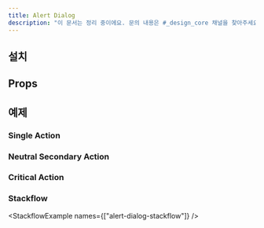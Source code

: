 ```yaml
---
title: Alert Dialog
description: "이 문서는 정리 중이에요. 문의 내용은 #_design_core 채널을 찾아주세요."
---
```


<ComponentExample name="alert-dialog-preview" />

## 설치

<Installation name="alert-dialog" />

## Props

<ReactTypeTable
  path="./registry/ui/alert-dialog.tsx"
  name="AlertDialogRootProps"
/>

## 예제

### Single Action

<ComponentExample name="alert-dialog-single" />

### Neutral Secondary Action

<ComponentExample name="alert-dialog-neutral" />

### Critical Action

<ComponentExample name="alert-dialog-critical" />

### Stackflow

<StackflowExample names={["alert-dialog-stackflow"]} />
